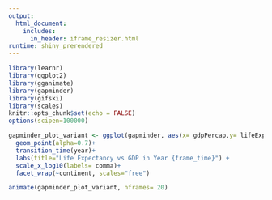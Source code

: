 ```yaml
---
output: 
  html_document:
    includes:
      in_header: iframe_resizer.html
runtime: shiny_prerendered
---
```


```r
library(learnr)
library(ggplot2)
library(gganimate)
library(gapminder)
library(gifski)
library(scales)
knitr::opts_chunk$set(echo = FALSE)
options(scipen=100000)
```


```r
gapminder_plot_variant <- ggplot(gapminder, aes(x= gdpPercap,y= lifeExp,size=pop,color=continent)) +
  geom_point(alpha=0.7)+ 
  transition_time(year)+ 
  labs(title="Life Expectancy vs GDP in Year {frame_time}") +
  scale_x_log10(labels= comma)+ 
  facet_wrap(~continent, scales="free")

animate(gapminder_plot_variant, nframes= 20)
```


